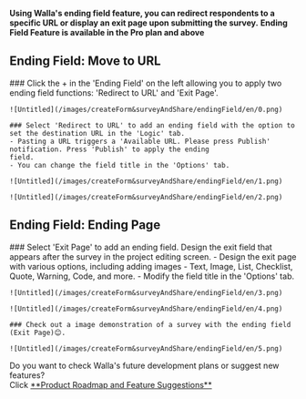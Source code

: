 
<Callout type='info' emoji="🔔">**Using Walla's ending field feature, you can redirect respondents to a specific URL or
    display an exit page upon submitting the survey.**</Callout>
<Callout type='warning' emoji="⚠️">**Ending Field Feature is available in the Pro plan and above**</Callout>

## Ending Field: Move to URL

<Steps>
    ### Click the + in the 'Ending Field' on the left allowing you to apply two ending field functions: 'Redirect to
    URL' and 'Exit Page'.

    ![Untitled](/images/createForm&surveyAndShare/endingField/en/0.png)

    ### Select 'Redirect to URL' to add an ending field with the option to set the destination URL in the 'Logic' tab.
    - Pasting a URL triggers a 'Available URL. Please press Publish' notification. Press 'Publish' to apply the ending
    field.
    - You can change the field title in the 'Options' tab.

    ![Untitled](/images/createForm&surveyAndShare/endingField/en/1.png)

    ![Untitled](/images/createForm&surveyAndShare/endingField/en/2.png)

</Steps>

## Ending Field: Ending Page

<Steps>
    ### Select 'Exit Page' to add an ending field. Design the exit field that appears after the survey in the project
    editing screen.
    - Design the exit page with various options, including adding images
    - Text, Image, List, Checklist, Quote, Warning, Code, and more.
    - Modify the field title in the 'Options' tab.

    ![Untitled](/images/createForm&surveyAndShare/endingField/en/3.png)

    ![Untitled](/images/createForm&surveyAndShare/endingField/en/4.png)

    ### Check out a image demonstration of a survey with the ending field (Exit Page)😊.

    ![Untitled](/images/createForm&surveyAndShare/endingField/en/5.png)
</Steps>

<Callout type='info' emoji="🔔">
    Do you want to check Walla's future development plans or suggest new features? <br/>Click <a
    href='https://app.walla.my/signin?redirectUrl=/support/featureRequest'
    target="_blank"
    rel="noopener noreferrer"
    style={{textDecoration: 'underline'}}>**Product
    Roadmap and Feature Suggestions**</a>
</Callout>